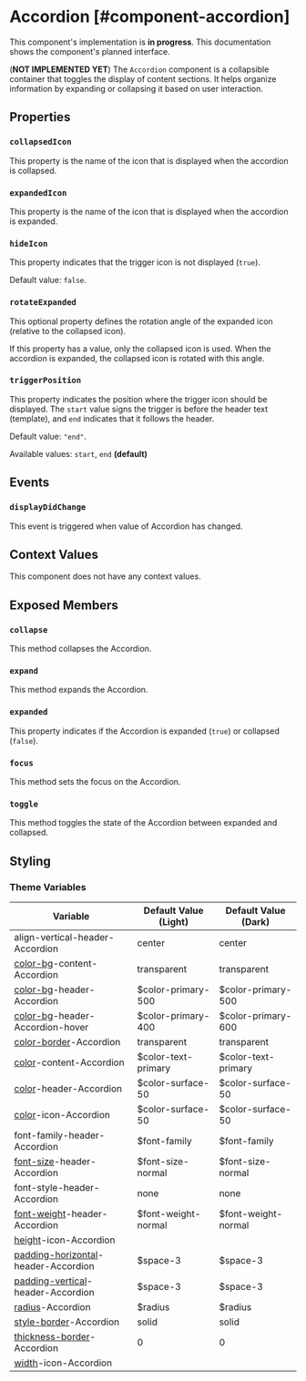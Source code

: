 
# Accordion [#component-accordion]

<Callout type="info" emoji="ℹ️">This component's implementation is **in progress**. This documentation shows the component's planned interface.</Callout>

(**NOT IMPLEMENTED YET**) The `Accordion` component is a collapsible container that toggles the display of content sections. It helps organize information by expanding or collapsing it based on user interaction.

## Properties

### `collapsedIcon`

This property is the name of the icon that is displayed when the accordion is collapsed.

### `expandedIcon`

This property is the name of the icon that is displayed when the accordion is expanded.

### `hideIcon`

This property indicates that the trigger icon is not displayed (`true`).

Default value: `false`.

### `rotateExpanded`

This optional property defines the rotation angle of the expanded icon (relative to the collapsed icon).

If this property has a value, only the collapsed icon is used. When the accordion is expanded, the collapsed icon is rotated with this angle.

### `triggerPosition`

This property indicates the position where the trigger icon should be displayed. The `start` value signs the trigger is before the header text (template), and `end` indicates that it follows the header.

Default value: `"end"`.

Available values: `start`, `end` **(default)**

## Events

### `displayDidChange`

This event is triggered when value of Accordion has changed.

## Context Values

This component does not have any context values.

## Exposed Members

### `collapse`

This method collapses the Accordion.

### `expand`

This method expands the Accordion.

### `expanded`

This property indicates if the Accordion is expanded (`true`) or collapsed (`false`).

### `focus`

This method sets the focus on the Accordion.

### `toggle`

This method toggles the state of the Accordion between expanded and collapsed.

## Styling



### Theme Variables

| Variable | Default Value (Light) | Default Value (Dark) |
| --- | --- | --- |
| align-vertical-header-Accordion | center | center |
| [color-bg](../styles-and-themes/common-units/#color-values)-content-Accordion | transparent | transparent |
| [color-bg](../styles-and-themes/common-units/#color-values)-header-Accordion | $color-primary-500 | $color-primary-500 |
| [color-bg](../styles-and-themes/common-units/#color-values)-header-Accordion-hover | $color-primary-400 | $color-primary-600 |
| [color-border](../styles-and-themes/common-units/#color-values)-Accordion | transparent | transparent |
| [color](../styles-and-themes/common-units/#color-values)-content-Accordion | $color-text-primary | $color-text-primary |
| [color](../styles-and-themes/common-units/#color-values)-header-Accordion | $color-surface-50 | $color-surface-50 |
| [color](../styles-and-themes/common-units/#color-values)-icon-Accordion | $color-surface-50 | $color-surface-50 |
| font-family-header-Accordion | $font-family | $font-family |
| [font-size](../styles-and-themes/common-units/#size-values)-header-Accordion | $font-size-normal | $font-size-normal |
| font-style-header-Accordion | <GrayText>none</GrayText> | <GrayText>none</GrayText> |
| [font-weight](../styles-and-themes/common-units/#font-weight-values)-header-Accordion | $font-weight-normal | $font-weight-normal |
| [height](../styles-and-themes/common-units/#size-values)-icon-Accordion |  |  |
| [padding-horizontal](../styles-and-themes/common-units/#size-values)-header-Accordion | $space-3 | $space-3 |
| [padding-vertical](../styles-and-themes/common-units/#size-values)-header-Accordion | $space-3 | $space-3 |
| [radius](../styles-and-themes/common-units/#border-rounding)-Accordion | $radius | $radius |
| [style-border](../styles-and-themes/common-units/#border-style-values)-Accordion | solid | solid |
| [thickness-border](../styles-and-themes/common-units/#size-values)-Accordion | 0 | 0 |
| [width](../styles-and-themes/common-units/#size-values)-icon-Accordion |  |  |

